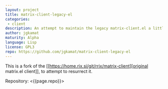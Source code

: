 ```yaml
---
layout: project
title: matrix-client-legacy-el
categories: 
 - client
description: An attempt to maintain the legacy matrix-client.el a little bit longer
author: jgkamat
maturity: Alpha
language: Lisp
license: GPL3
repo: https://github.com/jgkamat/matrix-client-legacy-el
---
```


This is a fork of the [[https://home.rix.si/git/rrix/matrix-client][original matrix.el client]], to attempt to resurrect it.

Repository: <{{page.repo}}>
